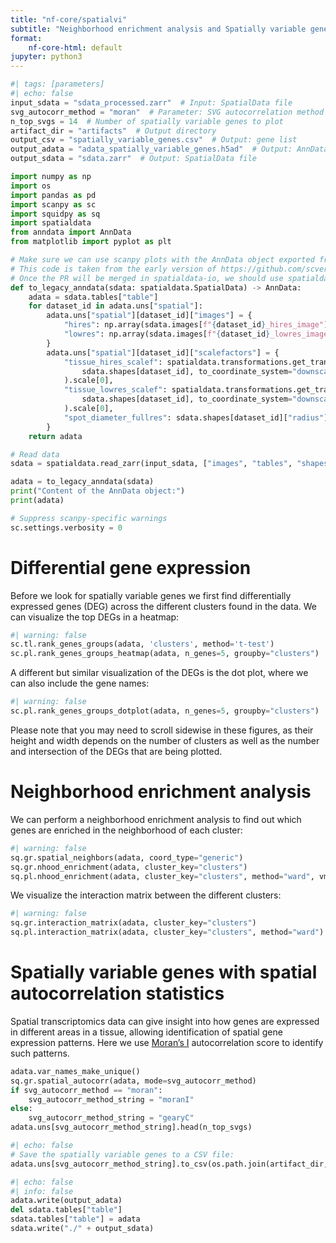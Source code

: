 ```yaml
---
title: "nf-core/spatialvi"
subtitle: "Neighborhood enrichment analysis and Spatially variable genes"
format:
    nf-core-html: default
jupyter: python3
---
```


```python
#| tags: [parameters]
#| echo: false
input_sdata = "sdata_processed.zarr"  # Input: SpatialData file
svg_autocorr_method = "moran"  # Parameter: SVG autocorrelation method
n_top_svgs = 14  # Number of spatially variable genes to plot
artifact_dir = "artifacts"  # Output directory
output_csv = "spatially_variable_genes.csv"  # Output: gene list
output_adata = "adata_spatially_variable_genes.h5ad"  # Output: AnnData file
output_sdata = "sdata.zarr"  # Output: SpatialData file
```

```python
import numpy as np
import os
import pandas as pd
import scanpy as sc
import squidpy as sq
import spatialdata
from anndata import AnnData
from matplotlib import pyplot as plt
```

```python
# Make sure we can use scanpy plots with the AnnData object exported from sdata.tables
# This code is taken from the early version of https://github.com/scverse/spatialdata-io/pull/102/
# Once the PR will be merged in spatialdata-io, we should use spatialdata_io.to_legacy_anndata(sdata).
def to_legacy_anndata(sdata: spatialdata.SpatialData) -> AnnData:
    adata = sdata.tables["table"]
    for dataset_id in adata.uns["spatial"]:
        adata.uns["spatial"][dataset_id]["images"] = {
            "hires": np.array(sdata.images[f"{dataset_id}_hires_image"]).transpose([1, 2, 0]),
            "lowres": np.array(sdata.images[f"{dataset_id}_lowres_image"]).transpose([1, 2, 0]),
        }
        adata.uns["spatial"][dataset_id]["scalefactors"] = {
            "tissue_hires_scalef": spatialdata.transformations.get_transformation(
                sdata.shapes[dataset_id], to_coordinate_system="downscaled_hires"
            ).scale[0],
            "tissue_lowres_scalef": spatialdata.transformations.get_transformation(
                sdata.shapes[dataset_id], to_coordinate_system="downscaled_lowres"
            ).scale[0],
            "spot_diameter_fullres": sdata.shapes[dataset_id]["radius"][0] * 2,
        }
    return adata
```

```python
# Read data
sdata = spatialdata.read_zarr(input_sdata, ["images", "tables", "shapes"])

adata = to_legacy_anndata(sdata)
print("Content of the AnnData object:")
print(adata)

# Suppress scanpy-specific warnings
sc.settings.verbosity = 0
```

# Differential gene expression

Before we look for spatially variable genes we first find differentially
expressed genes (DEG) across the different clusters found in the data. We can
visualize the top DEGs in a heatmap:

```python
#| warning: false
sc.tl.rank_genes_groups(adata, 'clusters', method='t-test')
sc.pl.rank_genes_groups_heatmap(adata, n_genes=5, groupby="clusters")
```

A different but similar visualization of the DEGs is the dot plot, where we can
also include the gene names:

```python
#| warning: false
sc.pl.rank_genes_groups_dotplot(adata, n_genes=5, groupby="clusters")
```

::: {.callout-note}
Please note that you may need to scroll sidewise in these figures, as their
height and width depends on the number of clusters as well as the number and
intersection of the DEGs that are being plotted.
:::

# Neighborhood enrichment analysis

We can perform a neighborhood enrichment analysis to find out which
genes are enriched in the neighborhood of each cluster:

```python
#| warning: false
sq.gr.spatial_neighbors(adata, coord_type="generic")
sq.gr.nhood_enrichment(adata, cluster_key="clusters")
sq.pl.nhood_enrichment(adata, cluster_key="clusters", method="ward", vmin=-100, vmax=100)
```

We visualize the interaction matrix between the different clusters:

```python
#| warning: false
sq.gr.interaction_matrix(adata, cluster_key="clusters")
sq.pl.interaction_matrix(adata, cluster_key="clusters", method="ward")
```

# Spatially variable genes with spatial autocorrelation statistics

Spatial transcriptomics data can give insight into how genes are expressed in
different areas in a tissue, allowing identification of spatial gene expression
patterns. Here we use [Moran's I](https://en.wikipedia.org/wiki/Moran%27s_I) autocorrelation score to identify such patterns.

```python
adata.var_names_make_unique()
sq.gr.spatial_autocorr(adata, mode=svg_autocorr_method)
if svg_autocorr_method == "moran":
    svg_autocorr_method_string = "moranI"
else:
    svg_autocorr_method_string = "gearyC"
adata.uns[svg_autocorr_method_string].head(n_top_svgs)
```

```python
#| echo: false
# Save the spatially variable genes to a CSV file:
adata.uns[svg_autocorr_method_string].to_csv(os.path.join(artifact_dir, output_csv))
```

```python
#| echo: false
#| info: false
adata.write(output_adata)
del sdata.tables["table"]
sdata.tables["table"] = adata
sdata.write("./" + output_sdata)
```
